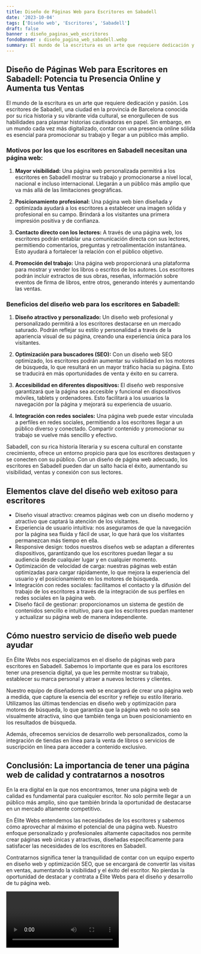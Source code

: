 ```yaml
---
title: Diseño de Páginas Web para Escritores en Sabadell
date: '2023-10-04'
tags: ['Diseño web', 'Escritores', 'Sabadell']
draft: false
banner : diseño_paginas_web_escritores
fondoBanner : diseño_pagina_web_sabadell.webp
summary: El mundo de la escritura es un arte que requiere dedicación y pasión. Los escritores de Sabadell, una ciudad en la provincia de Barcelona conocida por su rica historia y su vibrante vida cultural, se enorgullecen de sus habilidades para plasmar historias cautivadoras en papel. Sin embargo, en un mundo cada vez más digitalizado, contar con una presencia online sólida es esencial para promocionar su trabajo y llegar a un público más amplio.
---
```


## **Diseño de Páginas Web para Escritores en Sabadell: Potencia tu Presencia Online y Aumenta tus Ventas**

El mundo de la escritura es un arte que requiere dedicación y pasión. Los escritores de Sabadell, una ciudad en la provincia de Barcelona conocida por su rica historia y su vibrante vida cultural, se enorgullecen de sus habilidades para plasmar historias cautivadoras en papel. Sin embargo, en un mundo cada vez más digitalizado, contar con una presencia online sólida es esencial para promocionar su trabajo y llegar a un público más amplio.

### **Motivos por los que los escritores en Sabadell necesitan una página web:**

1. **Mayor visibilidad:** Una página web personalizada permitirá a los escritores en Sabadell mostrar su trabajo y promocionarse a nivel local, nacional e incluso internacional. Llegarán a un público más amplio que va más allá de las limitaciones geográficas.

2. **Posicionamiento profesional:** Una página web bien diseñada y optimizada ayudará a los escritores a establecer una imagen sólida y profesional en su campo. Brindará a los visitantes una primera impresión positiva y de confianza.

3. **Contacto directo con los lectores:** A través de una página web, los escritores podrán entablar una comunicación directa con sus lectores, permitiendo comentarios, preguntas y retroalimentación instantánea. Esto ayudará a fortalecer la relación con el público objetivo.

4. **Promoción del trabajo:** Una página web proporcionará una plataforma para mostrar y vender los libros o escritos de los autores. Los escritores podrán incluir extractos de sus obras, reseñas, información sobre eventos de firma de libros, entre otros, generando interés y aumentando las ventas.

### **Beneficios del diseño web para los escritores en Sabadell:**

1. **Diseño atractivo y personalizado:** Un diseño web profesional y personalizado permitirá a los escritores destacarse en un mercado saturado. Podrán reflejar su estilo y personalidad a través de la apariencia visual de su página, creando una experiencia única para los visitantes.

2. **Optimización para buscadores (SEO):** Con un diseño web SEO optimizado, los escritores podrán aumentar su visibilidad en los motores de búsqueda, lo que resultará en un mayor tráfico hacia su página. Esto se traducirá en más oportunidades de venta y éxito en su carrera.

3. **Accesibilidad en diferentes dispositivos:** El diseño web responsive garantizará que la página sea accesible y funcional en dispositivos móviles, tablets y ordenadores. Esto facilitará a los usuarios la navegación por la página y mejorará su experiencia de usuario.

4. **Integración con redes sociales:** Una página web puede estar vinculada a perfiles en redes sociales, permitiendo a los escritores llegar a un público diverso y conectado. Compartir contenido y promocionar su trabajo se vuelve más sencillo y efectivo.

Sabadell, con su rica historia literaria y su escena cultural en constante crecimiento, ofrece un entorno propicio para que los escritores destaquen y se conecten con su público. Con un diseño de página web adecuado, los escritores en Sabadell pueden dar un salto hacia el éxito, aumentando su visibilidad, ventas y conexión con sus lectores.

<GifSeo />

<Cta />

## Elementos clave del diseño web exitoso para escritores

- Diseño visual atractivo: creamos páginas web con un diseño moderno y atractivo que captará la atención de los visitantes.
- Experiencia de usuario intuitiva: nos aseguramos de que la navegación por la página sea fluida y fácil de usar, lo que hará que los visitantes permanezcan más tiempo en ella.
- Responsive design: todos nuestros diseños web se adaptan a diferentes dispositivos, garantizando que los escritores puedan llegar a su audiencia desde cualquier lugar y en cualquier momento.
- Optimización de velocidad de carga: nuestras páginas web están optimizadas para cargar rápidamente, lo que mejora la experiencia del usuario y el posicionamiento en los motores de búsqueda.
- Integración con redes sociales: facilitamos el contacto y la difusión del trabajo de los escritores a través de la integración de sus perfiles en redes sociales en la página web.
- Diseño fácil de gestionar: proporcionamos un sistema de gestión de contenidos sencillo e intuitivo, para que los escritores puedan mantener y actualizar su página web de manera independiente.

## Cómo nuestro servicio de diseño web puede ayudar

En Élite Webs nos especializamos en el diseño de páginas web para escritores en Sabadell. Sabemos lo importante que es para los escritores tener una presencia digital, ya que les permite mostrar su trabajo, establecer su marca personal y atraer a nuevos lectores y clientes.

Nuestro equipo de diseñadores web se encargará de crear una página web a medida, que capture la esencia del escritor y refleje su estilo literario. Utilizamos las últimas tendencias en diseño web y optimización para motores de búsqueda, lo que garantiza que la página web no solo sea visualmente atractiva, sino que también tenga un buen posicionamiento en los resultados de búsqueda.

Además, ofrecemos servicios de desarrollo web personalizados, como la integración de tiendas en línea para la venta de libros o servicios de suscripción en línea para acceder a contenido exclusivo.

## Conclusión: La importancia de tener una página web de calidad y contratarnos a nosotros

En la era digital en la que nos encontramos, tener una página web de calidad es fundamental para cualquier escritor. No solo permite llegar a un público más amplio, sino que también brinda la oportunidad de destacarse en un mercado altamente competitivo.

En Élite Webs entendemos las necesidades de los escritores y sabemos cómo aprovechar al máximo el potencial de una página web. Nuestro enfoque personalizado y profesionales altamente capacitados nos permite crear páginas web únicas y atractivas, diseñadas específicamente para satisfacer las necesidades de los escritores en Sabadell.

Contratarnos significa tener la tranquilidad de contar con un equipo experto en diseño web y optimización SEO, que se encargará de convertir las visitas en ventas, aumentando la visibilidad y el éxito del escritor. No pierdas la oportunidad de destacar y contrata a Élite Webs para el diseño y desarrollo de tu página web.

<Video />

<CtaBot job='Escritores' city='Sabadell'/>

<Gmaps query='Sabadell+españa+maps' />